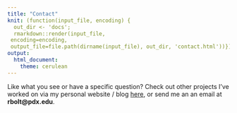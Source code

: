 ```yaml
---
title: "Contact"
knit: (function(input_file, encoding) {
  out_dir <- 'docs';
  rmarkdown::render(input_file,
 encoding=encoding,
 output_file=file.path(dirname(input_file), out_dir, 'contact.html'))})
output:
  html_document:
    theme: cerulean
---
```


Like what you see or have a specific question? Check out other projects I've worked on via my personal website / blog [here](https://rbolt2.netlify.app/), or send me an an email at **rbolt@pdx.edu**.